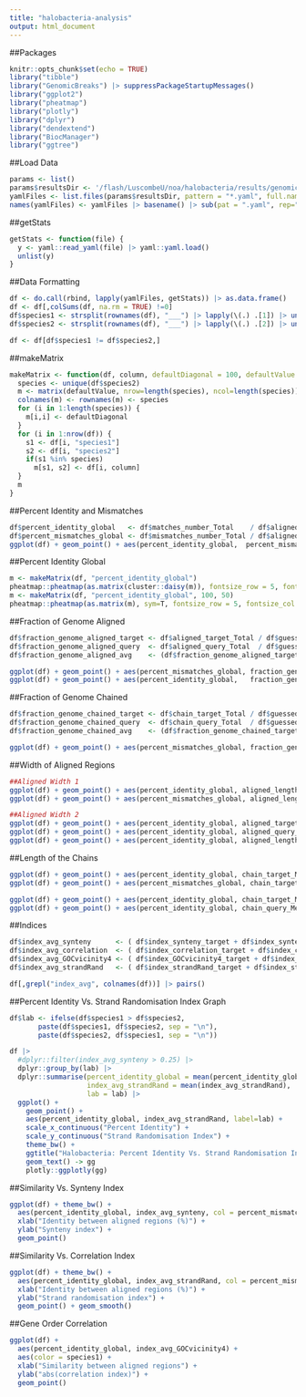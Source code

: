 ```yaml
---
title: "halobacteria-analysis"
output: html_document
---
```

##Packages
```r
knitr::opts_chunk$set(echo = TRUE)
library("tibble")
library("GenomicBreaks") |> suppressPackageStartupMessages()
library("ggplot2")
library("pheatmap")
library("plotly")
library("dplyr")
library("dendextend")
library("BiocManager")
library("ggtree")

```


##Load Data
```r
params <- list()
params$resultsDir <- '/flash/LuscombeU/noa/halobacteria/results/genomicbreaks'
yamlFiles <- list.files(params$resultsDir, pattern = "*.yaml", full.names = TRUE)
names(yamlFiles) <- yamlFiles |> basename() |> sub(pat = ".yaml", rep="")
```


##getStats
```r
getStats <- function(file) {
  y <- yaml::read_yaml(file) |> yaml::yaml.load()
  unlist(y)
}
```

##Data Formatting
```r
df <- do.call(rbind, lapply(yamlFiles, getStats)) |> as.data.frame()
df <- df[,colSums(df, na.rm = TRUE) !=0]
df$species1 <- strsplit(rownames(df), "___") |> lapply(\(.) .[1]) |> unlist()
df$species2 <- strsplit(rownames(df), "___") |> lapply(\(.) .[2]) |> unlist()

df <- df[df$species1 != df$species2,]
```


##makeMatrix
```r
makeMatrix <- function(df, column, defaultDiagonal = 100, defaultValue = NA) {
  species <- unique(df$species2)
  m <- matrix(defaultValue, nrow=length(species), ncol=length(species))
  colnames(m) <- rownames(m) <- species
  for (i in 1:length(species)) {
    m[i,i] <- defaultDiagonal
  }
  for (i in 1:nrow(df)) {
    s1 <- df[i, "species1"]
    s2 <- df[i, "species2"]
    if(s1 %in% species)
      m[s1, s2] <- df[i, column]
  }
  m
}
```


##Percent Identity and Mismatches
```r
df$percent_identity_global   <- df$matches_number_Total    / df$aligned_length_Total * 100
df$percent_mismatches_global <- df$mismatches_number_Total / df$aligned_length_Total * 100
ggplot(df) + geom_point() + aes(percent_identity_global,  percent_mismatches_global)
```


##Percent Identity Global
```r
m <- makeMatrix(df, "percent_identity_global")
pheatmap::pheatmap(as.matrix(cluster::daisy(m)), fontsize_row = 5, fontsize_col = 5)
m <- makeMatrix(df, "percent_identity_global", 100, 50)
pheatmap::pheatmap(as.matrix(m), sym=T, fontsize_row = 5, fontsize_col = 5)

```


##Fraction of Genome Aligned
```r
df$fraction_genome_aligned_target <- df$aligned_target_Total / df$guessed_target_length * 100
df$fraction_genome_aligned_query  <- df$aligned_query_Total  / df$guessed_query_length  * 100
df$fraction_genome_aligned_avg    <- (df$fraction_genome_aligned_target + df$fraction_genome_aligned_query) / 2

ggplot(df) + geom_point() + aes(percent_mismatches_global, fraction_genome_aligned_avg, col = percent_identity_global)
ggplot(df) + geom_point() + aes(percent_identity_global,   fraction_genome_aligned_avg, col = percent_mismatches_global)
```


##Fraction of Genome Chained
```r
df$fraction_genome_chained_target <- df$chain_target_Total / df$guessed_target_length * 100
df$fraction_genome_chained_query  <- df$chain_query_Total  / df$guessed_query_length  * 100
df$fraction_genome_chained_avg    <- (df$fraction_genome_chained_target + df$fraction_genome_chained_query) / 2

ggplot(df) + geom_point() + aes(percent_mismatches_global, fraction_genome_chained_avg, col = percent_identity_global)
```


##Width of Aligned Regions
```r
##Aligned Width 1
ggplot(df) + geom_point() + aes(percent_identity_global, aligned_length_Mean, col = percent_mismatches_global)
ggplot(df) + geom_point() + aes(percent_mismatches_global, aligned_length_Mean, col = percent_identity_global)

##Aligned Width 2
ggplot(df) + geom_point() + aes(percent_identity_global, aligned_target_Mean / guessed_target_length, col = percent_mismatches_global) + scale_y_log10()
ggplot(df) + geom_point() + aes(percent_identity_global, aligned_query_Mean  / guessed_query_length, col = percent_mismatches_global) + scale_y_log10()
ggplot(df) + geom_point() + aes(percent_identity_global, aligned_length_Mean  / (guessed_target_length + guessed_query_length) / 2, col = percent_mismatches_global)  + scale_y_log10()
```


##Length of the Chains
```r
ggplot(df) + geom_point() + aes(percent_identity_global, chain_target_Mean, col = percent_mismatches_global) + scale_y_log10()
ggplot(df) + geom_point() + aes(percent_mismatches_global, chain_target_Mean, col = percent_identity_global) + scale_y_log10()

ggplot(df) + geom_point() + aes(percent_identity_global, chain_target_Mean / guessed_target_length, col = percent_mismatches_global) + scale_y_log10()
ggplot(df) + geom_point() + aes(percent_identity_global, chain_query_Mean  / guessed_query_length, col = percent_mismatches_global) + scale_y_log10()
```


##Indices
```r
df$index_avg_synteny      <- ( df$index_synteny_target + df$index_synteny_query ) / 2
df$index_avg_correlation  <- ( df$index_correlation_target + df$index_correlation_query ) / 2
df$index_avg_GOCvicinity4 <- ( df$index_GOCvicinity4_target + df$index_GOCvicinity4_query ) / 2
df$index_avg_strandRand   <- ( df$index_strandRand_target + df$index_strandRand_query ) / 2

df[,grepl("index_avg", colnames(df))] |> pairs()
```


##Percent Identity Vs. Strand Randomisation Index Graph
```r
df$lab <- ifelse(df$species1 > df$species2,
       paste(df$species1, df$species2, sep = "\n"),
       paste(df$species2, df$species1, sep = "\n"))

df |>
  #dplyr::filter(index_avg_synteny > 0.25) |>
  dplyr::group_by(lab) |>
  dplyr::summarise(percent_identity_global = mean(percent_identity_global),
                   index_avg_strandRand = mean(index_avg_strandRand),
                   lab = lab) |>
  ggplot() +
    geom_point() +
    aes(percent_identity_global, index_avg_strandRand, label=lab) +
    scale_x_continuous("Percent Identity") +
    scale_y_continuous("Strand Randomisation Index") +
    theme_bw() +
    ggtitle("Halobacteria: Percent Identity Vs. Strand Randomisation Index") +
    geom_text() -> gg
    plotly::ggplotly(gg)
```


##Similarity Vs. Synteny Index
```r
ggplot(df) + theme_bw() +
  aes(percent_identity_global, index_avg_synteny, col = percent_mismatches_global) +
  xlab("Identity between aligned regions (%)") +
  ylab("Synteny index") +
  geom_point()
```


##Similarity Vs. Correlation Index
```r
ggplot(df) + theme_bw() +
  aes(percent_identity_global, index_avg_strandRand, col = percent_mismatches_global) +
  xlab("Identity between aligned regions (%)") +
  ylab("Strand randomisation index") +
  geom_point() + geom_smooth()
```


##Gene Order Correlation
```r
ggplot(df) +
  aes(percent_identity_global, index_avg_GOCvicinity4) +
  aes(color = species1) +
  xlab("Similarity between aligned regions") +
  ylab("abs(correlation index)") +
  geom_point()
```


